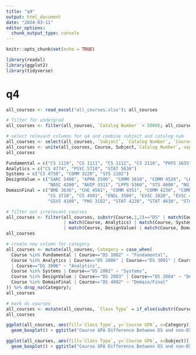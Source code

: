 ```yaml
---
title: "q4"
output: html_document
date: "2024-03-11"
editor_options: 
  chunk_output_type: console
---
```


```r
knitr::opts_chunk$set(echo = TRUE)
```

```r
library(readxl)
library(ggplot2)
library(tidyverse)
```

# q4
```r
all_courses <- read_excel("all_courses.xlsx"); all_courses
```

```r
# filter for undergrad
all_courses <- filter(all_courses, `Catalog Number` < 5000); all_courses 
```

```r
# select relevant columns for q4 and combine subject and catalog num
all_courses <- select(all_courses, `Subject`, `Catalog Number`, `Course GPA`); 
all_courses <- unite(all_courses, Course, Subject,`Catalog Number`, sep=" ", remove=FALSE)
all_courses
```

```r
Fundamental = c("CS 1110", "CS 1111", "CS 1112", "CS 2110", "PHYS 1655", "CS 1113")
Analytics = c("CS 4774", "PSYC 5710", "STAT 5630")
Systems = c("CS 4750", "COMM 3220", "SYS 2202")
DesignValue = c("SARC 5400", "APMA 2500", "COMM 3810", "COMM 4520", "LPPP 4210", 
                "NASC 4200", "NUIP 3311", "LPPS 5360", "STS 4600", "NUIP 4311")
DomainFinal = c("BME 3636", "CHE 4561", "COMM 4351", "COMM 4230", "COMM 4520", "COMM 4522",
                "CS 3710", "CS 4501", "ENGL 3500", "EVSC 3020", "EVSC 4080", "EVSC 5040",
                "GSVS 4100", "PHS 3102", "STAT 4220", "STAT 4630", "STAT 4800", "STAT 4996")
```

```r
# filter out irrelevant courses
all_courses <- filter(all_courses, substr(Course,1,2)=="DS" | match(Course, Fundamental)
                      | match(Course, Analytics) | match(Course, Systems)
                      | match(Course, DesignValue) | match(Course, DomainFinal))
all_courses
```

```r
# create new column for category
all_courses <- mutate(all_courses, Category = case_when(
  Course %in% Fundamental | Course=="DS 1002" ~ "Fundamental",
  Course %in% Analytics | Course=="DS 2006" | Course=="DS 3001" | Course=="DS 3005"
  | Course=="DS 3006" ~ "Analytics",
  Course %in% Systems | Course=="DS 2002" ~ "Systems",
  Course %in% DesignValue | Course=="DS 2003" | Course=="DS 2004" ~ "Design/Value",
  Course %in% DomainFinal | Course=="DS 4002" ~ "Domain/Final"
)) %>% drop_na(Category);
all_courses
```

```r
# mark ds courses
all_courses <- mutate(all_courses, `Class Type` = if_else(substr(Course,1,2)=="DS", "DS Class", "Outside Class"))
all_courses
```

```r
ggplot(all_courses, aes(fill=`Class Type`, y=`Course GPA`, x=Category)) + 
  geom_boxplot() + ggtitle("Course GPA Difference Between DS and non-DS Courses \nGrouped By Requirement Categories")
```

```r
ggplot(all_courses, aes(fill=`Class Type`, y=`Course GPA`, x=Subject)) + 
  geom_boxplot() + ggtitle("Course GPA Difference Between DS and non-DS Courses \nGrouped By Course Subjects")
```
